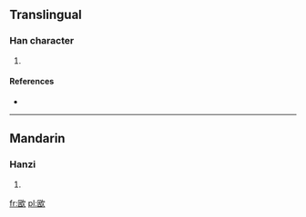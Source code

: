 ==Translingual==

===Han character===
{{Han char|rn=76|rad=欠|as=06|sn=10|four=6708<sub>2</sub>|canj=田大弓人 (WKNO)}}

# {{defn|Han|sort=欠06}}

====References====
* {{Han ref|kx=0567.200|dkj=16062|dj=0955.380|hdz=32138.100|uh=6B2D|ud=27437|bh=D1F7|bd=53751}}

----

==Mandarin==

===Hanzi===
{{cmn-hanzi|pin=[[hē]] ([[he1]]), [[yì]] ([[yi4]])|wg=ho<sup>1</sup>, i<sup>4</sup>}}

# {{defn|lang=cmn|sort=欠06}}

[[fr:欭]]
[[pl:欭]]